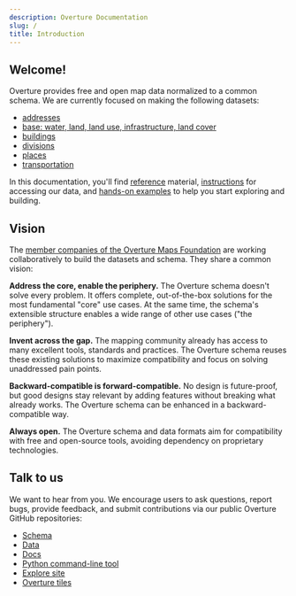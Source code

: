 ```yaml
---
description: Overture Documentation
slug: /
title: Introduction
---
```


## Welcome! 

Overture provides free and open map data normalized to a common schema. We are currently focused on making the following datasets: 

- [addresses](guides/addresses)
- [base: water, land, land use, infrastructure, land cover](guides/base)
- [buildings](guides/buildings)
- [divisions](guides/divisions)
- [places](guides/places)
- [transportation](guides/transportation)

In this documentation, you'll find [reference](https://docs.overturemaps.org/schema) material, [instructions](getting-data) for accessing our data, and [hands-on examples](examples) to help you start exploring and building.

## Vision

The [member companies of the Overture Maps Foundation](https://overturemaps.org/about/members/) are working collaboratively to build the datasets and schema. They share a common vision:

**Address the core, enable the periphery.** The Overture schema doesn't solve every problem. It offers complete, out-of-the-box solutions for the most fundamental "core" use cases. At the same time, the schema's extensible structure enables a wide range of other use cases ("the periphery").

**Invent across the gap.** The mapping community already has access to many excellent tools, standards and practices. The Overture schema reuses these existing solutions to maximize compatibility and focus on solving unaddressed pain points.

**Backward-compatible is forward-compatible.** No design is future-proof, but good designs stay relevant by adding features without breaking what already works. The Overture schema can be enhanced in a backward-compatible way.

**Always open.** The Overture schema and data formats aim for compatibility with free and open-source tools, avoiding dependency on proprietary technologies.

## Talk to us

We want to hear from you. We encourage users to ask questions, report bugs, provide feedback, and submit contributions via our public Overture GitHub repositories:

- [Schema](https://github.com/OvertureMaps/schema)
- [Data](https://github.com/OvertureMaps/data)
- [Docs](https://github.com/OvertureMaps/docs)
- [Python command-line tool](https://github.com/OvertureMaps/overturemaps-py)
- [Explore site](https://github.com/OvertureMaps/io-site)
- [Overture tiles](https://github.com/OvertureMaps/overture-tiles)

